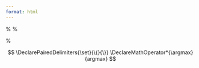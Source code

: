 ```yaml
---
format: html
---
```


::: {.hidden}

%\newcommand*{\e}{\mathrm{e}}
%\renewcommand{\P}{\mathrm{P}}

%\newcommand{\bf}[1]{\boldsymbol{#1}}

\newcommand{\R}{\mathbb{R}}
\newcommand{\C}{\mathbb{C}}
\newcommand{\Q}{\mathbb{Q}}
\newcommand{\Z}{\mathbb{Z}}
\newcommand{\supp}{\operatorname{supp}}

\def\Xint#1{\mathchoice
   {\XXint\displaystyle\textstyle{#1}}%
   {\XXint\textstyle\scriptstyle{#1}}%
   {\XXint\scriptstyle\scriptscriptstyle{#1}}%
   {\XXint\scriptscriptstyle\scriptscriptstyle{#1}}%
   \!\int}
\def\XXint#1#2#3{{\setbox0=\hbox{$#1{#2#3}{\int}$}
     \vcenter{\hbox{$#2#3$}}\kern-.5\wd0}}
\def\ddashint{\Xint=}
\def\dashint{\Xint-}


$$
\DeclarePairedDelimiters{\set}{\{}{\}}
\DeclareMathOperator*{\argmax}{argmax}
$$


:::